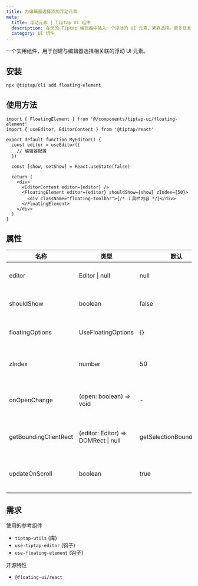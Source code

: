 ```yaml
---
title: 为编辑器选择添加浮动元素
meta:
  title: 浮动元素 | Tiptap UI 组件
  description: 在您的 Tiptap 编辑器中插入一个浮动的 UI 元素，紧靠选择。更多信息请查看文档。
  category: UI 组件
---
```



一个实用组件，用于创建与编辑器选择相关联的浮动 UI 元素。

<CodeDemo
  isScrollable
  isSmall
  src="https://template.tiptap.dev/preview/tiptap-ui/floating-element"
/>

## 安装

```bash
npx @tiptap/cli add floating-element
```

## 使用方法

```tsx
import { FloatingElement } from '@/components/tiptap-ui/floating-element'
import { useEditor, EditorContent } from '@tiptap/react'

export default function MyEditor() {
  const editor = useEditor({
    // 编辑器配置
  })

  const [show, setShow] = React.useState(false)

  return (
    <div>
      <EditorContent editor={editor} />
      <FloatingElement editor={editor} shouldShow={show} zIndex={50}>
        <div className="floating-toolbar">{/* 工具栏内容 */}</div>
      </FloatingElement>
    </div>
  )
}
```

## 属性

| 名称                  | 类型                                | 默认                     | 描述                                           |
| --------------------- | ----------------------------------- | ------------------------ | ---------------------------------------------- |
| editor                | Editor \| null                      | null                     | Tiptap 编辑器实例                             |
| shouldShow            | boolean                             | false                    | 控制元素是否可见                               |
| floatingOptions       | UseFloatingOptions                  | {}                       | 浮动 UI 的选项                                 |
| zIndex                | number                              | 50                       | 浮动元素的 Z-index                             |
| onOpenChange          | (open: boolean) => void             | -                        | 可见性状态变化时的回调                        |
| getBoundingClientRect | (editor: Editor) => DOMRect \| null | getSelectionBoundingRect | Tiptap 工具函数以确定位置                     |
| updateOnScroll        | boolean                             | true                     | 是否在滚动事件中更新位置                      |

## 需求

使用的参考组件

- `tiptap-utils` (库)
- `use-tiptap-editor` (钩子)
- `use-floating-element` (钩子)

开源特性

- `@floating-ui/react`